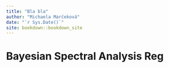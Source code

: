```yaml
--- 
title: "Bla bla"
author: "Michaela Marčeková"
date: "`r Sys.Date()`"
site: bookdown::bookdown_site
---
```


# Bayesian Spectral Analysis Reg

